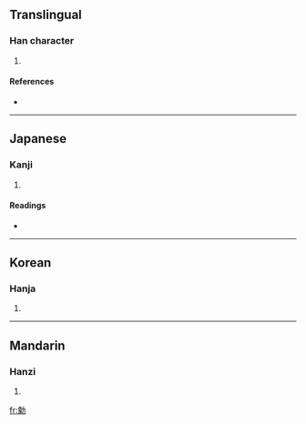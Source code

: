 ==Translingual==

===Han character===
{{Han char|rn=19|rad=力|as=12|sn=14|four=|canj=弓人大尸 (NOKS)}}

# {{defn|Han}}

====References====
* {{Han ref|kx=0149.160|dkj=02438|dj=0337.080|hdz=10380.160|uh=52E8|ud=21224}}

----

==Japanese==

===Kanji===
{{ja-kanji|grade=|rs=力12}}

# {{defn|Japanese}}

====Readings====
* {{ja-readings|on=[[よう]] (yō), [[しょう]] (shō), [[じょう]] (jō)|kun=[[ゆるやか]] (yuruyaka), [[うごく]] (ugoku)}}

----

==Korean==

===Hanja===
{{ko-hanja|hangeul=[[양]], [[상]]|rv=yang, sang|mr=yang, sang}}

# {{defn|Korean}}

----

==Mandarin==

===Hanzi===
{{cmn-hanzi|pin=[[yǎng]] ([[yang3]])|wg=yang<sup>3</sup>}}

# {{defn|Mandarin}}

[[fr:勨]]